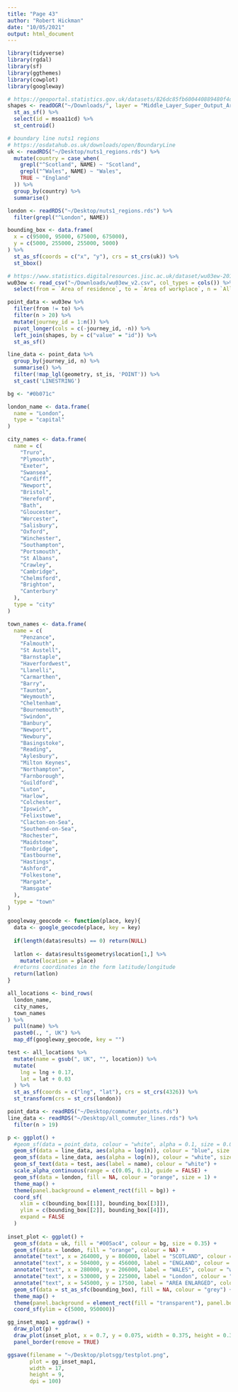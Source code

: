 ```yaml
---
title: "Page 43"
author: "Robert Hickman"
date: "10/05/2021"
output: html_document
---
```


```r
library(tidyverse)
library(rgdal)
library(sf)
library(ggthemes)
library(cowplot)
library(googleway)
```

```r
# https://geoportal.statistics.gov.uk/datasets/826dc85fb600440889480f4d9dbb1a24_0
shapes <- readOGR("~/Downloads/", layer = "Middle_Layer_Super_Output_Areas_(December_2011)_Boundaries", verbose = FALSE) %>%
  st_as_sf() %>%
  select(id = msoa11cd) %>%
  st_centroid()

```

```r
# boundary line nuts1 regions
# https://osdatahub.os.uk/downloads/open/BoundaryLine
uk <- readRDS("~/Desktop/nuts1_regions.rds") %>%
  mutate(country = case_when(
    grepl("^Scotland", NAME) ~ "Scotland",
    grepl("^Wales", NAME) ~ "Wales",
    TRUE ~ "England"
  )) %>%
  group_by(country) %>%
  summarise()

london <- readRDS("~/Desktop/nuts1_regions.rds") %>%
  filter(grepl("^London", NAME))

bounding_box <- data.frame(
  x = c(95000, 95000, 675000, 675000),
  y = c(5000, 255000, 255000, 5000)
) %>%
  st_as_sf(coords = c("x", "y"), crs = st_crs(uk)) %>%
  st_bbox()
```

```r
# https://www.statistics.digitalresources.jisc.ac.uk/dataset/wu03ew-2011-msoamsoa-location-usual-residence-and-place-work-method-travel-work
wu03ew <- read_csv("~/Downloads/wu03ew_v2.csv", col_types = cols()) %>%
  select(from = `Area of residence`, to = `Area of workplace`, n = `All categories: Method of travel to work`)
```

```r
point_data <- wu03ew %>%
  filter(from != to) %>%
  filter(n > 20) %>%
  mutate(journey_id = 1:n()) %>%
  pivot_longer(cols = c(-journey_id, -n)) %>%
  left_join(shapes, by = c("value" = "id")) %>%
  st_as_sf()

line_data <- point_data %>%
  group_by(journey_id, n) %>%
  summarise() %>%
  filter(!map_lgl(geometry, st_is, 'POINT')) %>%
  st_cast('LINESTRING')

```

```r
bg <- "#0b071c"
```

```r
london_name <- data.frame(
  name = "London",
  type = "capital"
)

city_names <- data.frame(
  name = c(
    "Truro",
    "Plymouth",
    "Exeter",
    "Swansea",
    "Cardiff",
    "Newport",
    "Bristol",
    "Hereford",
    "Bath",
    "Gloucester",
    "Worcester",
    "Salisbury",
    "Oxford",
    "Winchester",
    "Southampton",
    "Portsmouth",
    "St Albans",
    "Crawley",
    "Cambridge",
    "Chelmsford",
    "Brighton",
    "Canterbury"
  ),
  type = "city"
)

town_names <- data.frame(
  name = c(
    "Penzance",
    "Falmouth",
    "St Austell",
    "Barnstaple",
    "Haverfordwest",
    "Llanelli",
    "Carmarthen",
    "Barry",
    "Taunton",
    "Weymouth",
    "Cheltenham",
    "Bournemouth",
    "Swindon",
    "Banbury",
    "Newport",
    "Newbury",
    "Basingstoke",
    "Reading",
    "Aylesbury",
    "Milton Keynes",
    "Northampton",
    "Farnborough",
    "Guildford",
    "Luton",
    "Harlow",
    "Colchester",
    "Ipswich",
    "Felixstowe",
    "Clacton-on-Sea",
    "Southend-on-Sea",
    "Rochester",
    "Maidstone",
    "Tonbridge",
    "Eastbourne",
    "Hastings",
    "Ashford",
    "Folkestone",
    "Margate",
    "Ramsgate"
  ),
  type = "town"
)
```

```r
googleway_geocode <- function(place, key){
  data <- google_geocode(place, key = key)
  
  if(length(data$results) == 0) return(NULL)
  
  latlon <- data$results$geometry$location[1,] %>%
    mutate(location = place)
  #returns coordinates in the form latitude/longitude
  return(latlon)
}

all_locations <- bind_rows(
  london_name,
  city_names,
  town_names
) %>%
  pull(name) %>%
  paste0(., ", UK") %>%
  map_df(googleway_geocode, key = "")

```

```r
test <- all_locations %>%
  mutate(name = gsub(", UK", "", location)) %>%
  mutate(
    lng = lng + 0.17,
    lat = lat + 0.03
  ) %>%
  st_as_sf(coords = c("lng", "lat"), crs = st_crs(4326)) %>%
  st_transform(crs = st_crs(london))
```

```r
point_data <- readRDS("~/Desktop/commuter_points.rds")
line_data <- readRDS("~/Desktop/all_commuter_lines.rds") %>%
  filter(n > 19)

```

```r
p <- ggplot() +
  #geom_sf(data = point_data, colour = "white", alpha = 0.1, size = 0.05, shape = 19) +
  geom_sf(data = line_data, aes(alpha = log(n)), colour = "blue", size = 0.5) +
  geom_sf(data = line_data, aes(alpha = log(n)), colour = "white", size = 0.25) +
  geom_sf_text(data = test, aes(label = name), colour = "white") +
  scale_alpha_continuous(range = c(0.05, 0.1), guide = FALSE) +
  geom_sf(data = london, fill = NA, colour = "orange", size = 1) +
  theme_map() +
  theme(panel.background = element_rect(fill = bg)) +
  coord_sf(
    xlim = c(bounding_box[[1]], bounding_box[[3]]),
    ylim = c(bounding_box[[2]], bounding_box[[4]]),
    expand = FALSE
  )
  
inset_plot <- ggplot() +
  geom_sf(data = uk, fill = "#005ac4", colour = bg, size = 0.35) +
  geom_sf(data = london, fill = "orange", colour = NA) +
  annotate("text", x = 264000, y = 806000, label = "SCOTLAND", colour = "white", size = 2.5) +
  annotate("text", x = 504000, y = 456000, label = "ENGLAND", colour = "white", size = 2.5) +
  annotate("text", x = 280000, y = 206000, label = "WALES", colour = "white", size = 2.5) +
  annotate("text", x = 530000, y = 225000, label = "London", colour = "white", size = 2) +
  annotate("text", x = 545000, y = 17500, label = "AREA ENLARGED", colour = "grey", size = 2, fontface = "bold") +
  geom_sf(data = st_as_sfc(bounding_box), fill = NA, colour = "grey") +
  theme_map() +
  theme(panel.background = element_rect(fill = "transparent"), panel.border = element_blank()) +
  coord_sf(ylim = c(5000, 950000))

gg_inset_map1 = ggdraw() +
  draw_plot(p) +
  draw_plot(inset_plot, x = 0.7, y = 0.075, width = 0.375, height = 0.375) +
  panel_border(remove = TRUE)

ggsave(filename = "~/Desktop/plotsgg/testplot.png", 
       plot = gg_inset_map1,
       width = 17, 
       height = 9,
       dpi = 100)

```

